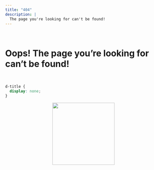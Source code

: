 ```yaml
---
title: "404"
description: |
  The page you're looking for can't be found!
---
```


<br>

# Oops! The page you're looking for can't be found!

<br>

```css
d-title {
  display: none;
}
```


<center>
<img src="images/avatar.png" style="width:200px">
</center>